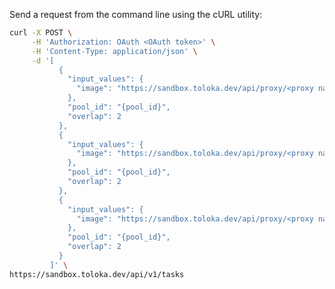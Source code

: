 Send a request from the command line using the cURL utility:

```bash
curl -X POST \
     -H 'Authorization: OAuth <OAuth token>' \
     -H 'Content-Type: application/json' \
     -d '[
           {
             "input_values": {
               "image": "https://sandbox.toloka.dev/api/proxy/<proxy name>/<folder name>/<file name 1>.<type>"
             },
             "pool_id": "{pool_id}",
             "overlap": 2
           },
           {
             "input_values": {
               "image": "https://sandbox.toloka.dev/api/proxy/<proxy name>/<folder name>/<file name 2>.<type>"
             },
             "pool_id": "{pool_id}",
             "overlap": 2
           },
           {
             "input_values": {
               "image": "https://sandbox.toloka.dev/api/proxy/<proxy name>/<folder name>/<file name 3>.<type>"
             },
             "pool_id": "{pool_id}",
             "overlap": 2
           }
         ]' \
https://sandbox.toloka.dev/api/v1/tasks
```